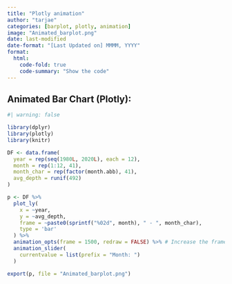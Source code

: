 ```yaml
---
title: "Plotly animation"
author: "tarjae"
categories: [barplot, plotly, animation]
image: "Animated_barplot.png"
date: last-modified
date-format: "[Last Updated on] MMMM, YYYY"
format:
  html:
    code-fold: true
    code-summary: "Show the code"
---
```


## Animated Bar Chart (Plotly):

```r
#| warning: false

library(dplyr)
library(plotly)
library(knitr)

DF <- data.frame(
  year = rep(seq(1980L, 2020L), each = 12), 
  month = rep(1:12, 41), 
  month_char = rep(factor(month.abb), 41),
  avg_depth = runif(492)
)

p <- DF %>%
  plot_ly(
    x = ~year, 
    y = ~avg_depth,
    frame = ~paste0(sprintf("%02d", month), " - ", month_char),
    type = 'bar'
  ) %>% 
  animation_opts(frame = 1500, redraw = FALSE) %>% # Increase the frame duration for slower animation
  animation_slider(
    currentvalue = list(prefix = "Month: ")
  )

export(p, file = "Animated_barplot.png")
```

